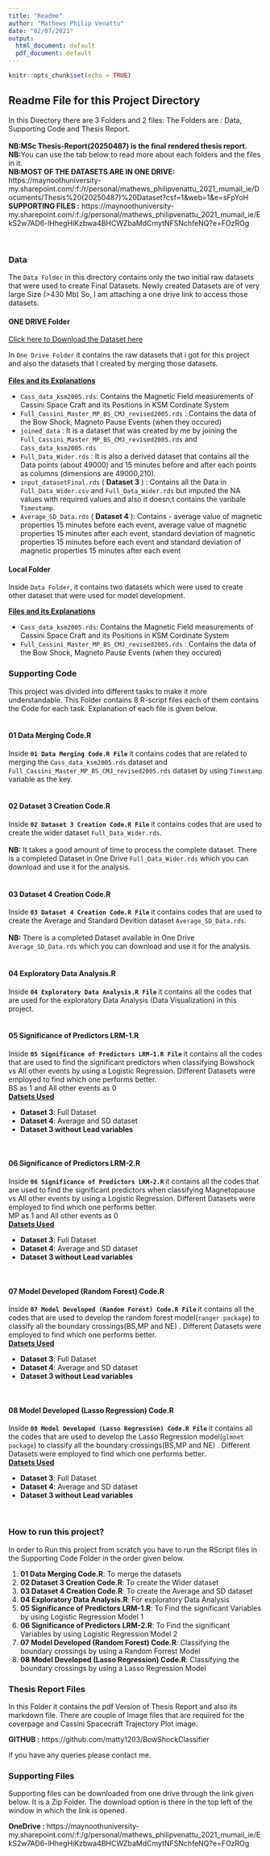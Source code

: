 ```yaml
---
title: "Readme"
author: "Mathews Philip Venattu"
date: "02/07/2021"
output:
  html_document: default
  pdf_document: default
---
```


```r
knitr::opts_chunk$set(echo = TRUE)
```

## Readme File for this Project Directory {.tabset }

In this Directory there are 3 Folders and 2 files:  The Folders are : Data, Supporting Code and Thesis Report. <br />
<br />
<b>NB:MSc Thesis-Report(20250487) is the final rendered thesis report.</b> 
<br />
<b>NB:</b>You can use the tab below to read more about each folders and the files in it. 
<br />
<b>NB:MOST OF THE DATASETS ARE IN ONE DRIVE:</b><br /> https://maynoothuniversity-my.sharepoint.com/:f:/r/personal/mathews_philipvenattu_2021_mumail_ie/Documents/Thesis%20(20250487)%20Dataset?csf=1&web=1&e=sFpYoH 
<br />
__SUPPORTING FILES :__ https://maynoothuniversity-my.sharepoint.com/:f:/g/personal/mathews_philipvenattu_2021_mumail_ie/EkS2w7AD6-lHhegHiKzbwa4BHCWZbaMdCmytNFSNchfeNQ?e=FOzROg


<br />

### Data {.tabset .tabset-pills}

The `Data Folder` in this directory contains only the two initial raw datasets that were used to create Final Datasets. Newly created Datasets are of very large Size (>430 Mb) So, I am attaching a one drive link to access those datasets.

#### ONE DRIVE Folder
  
  <a href="https://maynoothuniversity-my.sharepoint.com/:f:/r/personal/mathews_philipvenattu_2021_mumail_ie/Documents/Thesis%20(20250487)%20Dataset?csf=1&web=1&e=sFpYoH">Click here to Download the Dataset here</a> <br />
  
  In `One Drive Folder` it contains the raw datasets that i got for this project and also the datasets that I created by merging those datasets.<br/><br/>
  <b><u>Files and its Explanations </u></b><br/>
<ul>
<li>`Cass_data_ksm2005.rds`: Contains the Magnetic Field measurements of Cassini Space Craft and its Positions in KSM Cordinate System</li>

<li>`Full_Cassini_Master_MP_BS_CMJ_revised2005.rds` : Contains the data of the Bow Shock, Magneto Pause Events (when they occured)</li>

<li>`joined_data` : It is a dataset that was created by me by joining the `Full_Cassini_Master_MP_BS_CMJ_revised2005.rds` and `Cass_data_ksm2005.rds`</li>

<li>`Full_Data_Wider.rds` : It is also a derived dataset that contains all the Data points (about 49000) and 15 minutes before and after each points as columns (dimensions are 49000,210). </li>

<li>`input_datasetFinal.rds` ( __Dataset 3__ ) :  Contains all the Data in `Full_Data_Wider.csv` and `Full_Data_Wider.rds` but imputed the NA values with required values and also it doesn;t contains the varibale `Timestamp`.</li>

<li>`Average_SD_Data.rds` ( __Dataset 4__ ): Contains - average value of magnetic properties 15 minutes before each event, average value of magnetic properties 15 minutes after each event, standard deviation of magnetic properties 15 minutes before each event and standard deviation of magnetic properties 15 minutes after each event</li>


</ul>


#### Local Folder

Inside `Data Folder`, it contains two datasets which were used to create other dataset that were used for model development. <br />

 <b><u>Files and its Explanations </u></b><br/>
<ul>

<li>`Cass_data_ksm2005.rds`: Contains the Magnetic Field measurements of Cassini Space Craft and its Positions in KSM Cordinate System</li>

<li>`Full_Cassini_Master_MP_BS_CMJ_revised2005.rds` : Contains the data of the Bow Shock, Magneto Pause Events (when they occured)</li>

</ul>



### Supporting Code 

This project was divided into different tasks to make it more understandable. This Folder contains 8 R-script files each of them contains the Code for each task. Explanation of each file is given below. <br/><br/>
 
#### 01 Data Merging Code.R

Inside <b >`01 Data Merging Code.R File` </b> it contains codes that are related to merging the `Cass_data_ksm2005.rds` dataset and  `Full_Cassini_Master_MP_BS_CMJ_revised2005.rds` dataset by using `Timestamp` variable as the key. <br /><br />


#### 02 Dataset 3 Creation Code.R

Inside <b >`02 Dataset 3 Creation Code.R File` </b> it contains codes that are used to create the wider dataset `Full_Data_Wider.rds`. <br /><br />
<b>NB:</b> It takes a good amount of time to process the complete dataset. There is a completed Dataset in One Drive `Full_Data_Wider.rds` which you can download and use it for the analysis.<br /><br />


#### 03 Dataset 4 Creation Code.R
Inside <b >`03 Dataset 4 Creation Code.R File` </b> it contains codes that are used to create the Average and Standard Devition dataset `Average_SD_Data.rds`. <br /><br />
<b>NB:</b>  There is a completed Dataset available in One Drive `Average_SD_Data.rds` which you can download and use it for the analysis.<br /><br />

#### 04 Exploratory Data Analysis.R
Inside <b >`04 Exploratory Data Analysis.R File` </b> it contains all the codes that are used for the exploratory Data Analysis (Data Visualization) in this project. <br /><br />

#### 05 Significance of Predictors LRM-1.R
Inside <b >`05 Significance of Predictors LRM-1.R File` </b> it contains all the codes that are used to find the significant predictors when classifying Bowshock vs All other events by using a Logistic Regression. Different Datasets were employed to find which one performs better.  <br />
BS as 1 and All other events as 0<br />
<b><u>Datsets Used </u></b><br/>
<ul>
<li> __Dataset 3__: Full Dataset</li>
<li> __Dataset 4__:  Average and SD dataset</li>
<li> __Dataset 3 without Lead variables__  </li>

</ul>
<br />


#### 06 Significance of Predictors LRM-2.R
Inside <b >`06 Significance of Predictors LRM-2.R` </b> it contains all the codes that are used to find the significant predictors when classifying Magnetopause vs All other events by using a Logistic Regression. Different Datasets were employed to find which one performs better.  <br />
MP as 1 and All other events as 0<br />
<b><u>Datsets Used </u></b><br/>
<ul>
<li> __Dataset 3__: Full Dataset</li>
<li> __Dataset 4__:  Average and SD dataset</li>
<li> __Dataset 3 without Lead variables__  </li>

</ul>
<br />

#### 07 Model Developed (Random Forest) Code.R
Inside <b >`07 Model Developed (Random Forest) Code.R File` </b> it contains all the codes that are used to develop the random forest model(`ranger package`) to classify all the boundary crossings(BS,MP and NE) . Different Datasets were employed to find which one performs better.  <br />
<b><u>Datsets Used </u></b><br/>
<ul>
<li> __Dataset 3__: Full Dataset</li>
<li> __Dataset 4__:  Average and SD dataset</li>
<li> __Dataset 3 without Lead variables__  </li>

</ul>
<br />

#### 08 Model Developed (Lasso Regression) Code.R
Inside <b >`08 Model Developed (Lasso Regression) Code.R File` </b> it contains all the codes that are used to develop the Lasso Regression model(`glmnet package`) to classify all the boundary crossings(BS,MP and NE) . Different Datasets were employed to find which one performs better.  <br />
<b><u>Datsets Used </u></b><br/>
<ul>
<li> __Dataset 3__: Full Dataset</li>
<li> __Dataset 4__:  Average and SD dataset</li>
<li> __Dataset 3 without Lead variables__  </li>

</ul>
<br />


### How to run this project?

In order to Run this project from scratch you have to run the RScript files in the Supporting Code Folder in the order given below.

<ol>
<li> __01 Data Merging Code.R__: To merge the datasets<br /></li>
<li> __02 Dataset 3 Creation Code.R__:  To create the Wider dataset</li>
<li> __03 Dataset 4 Creation Code.R__:  To create the Average and SD dataset  </li>
<li> __04 Exploratory Data Analysis.R__: For exploratory Data Analysis</li>
<li> __05 Significance of Predictors LRM-1.R__:  To Find the significant Variables by using Logistic Regression Model 1</li>
<li> __06 Significance of Predictors LRM-2.R__:  To Find the significant Variables by using Logistic Regression Model 2 </li>
<li> __07 Model Developed (Random Forest) Code.R__:  Classifying the boundary crossings by using a Random Forrest Model</li>
<li> __08 Model Developed (Lasso Regression) Code.R__:  Classifying the boundary crossings by using a Lasso Regression Model</li>

</ol>

### Thesis Report Files

In this Folder it contains the pdf Version of Thesis Report and also its markdown file. There are couple of Image files that are required for the coverpage and Cassini Spacecraft Trajectory Plot image.<br />

__GITHUB :__ https://github.com/matty1203/BowShockClassifier

if you have any queries please contact me.

### Supporting Files

Supporting files can be downloaded from one drive through the link given below. It is a Zip Folder. The download option is there in the top left of the window in which the link is opened. <br />

__OneDrive :__ https://maynoothuniversity-my.sharepoint.com/:f:/g/personal/mathews_philipvenattu_2021_mumail_ie/EkS2w7AD6-lHhegHiKzbwa4BHCWZbaMdCmytNFSNchfeNQ?e=FOzROg
